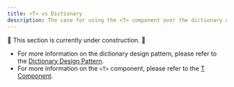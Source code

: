 ```yaml
---
title: <T> vs Dictionary
description: The case for using the <T> component over the dictionary design pattern
---
```



🚧 This section is currently under construction. 🚧

 * For more information on the dictionary design pattern, please refer to the [Dictionary Design Pattern](/docs/next/reference/dictionaries/dictionaries).
 * For more information on the `<T>` component, please refer to the [T Component](/docs/next/reference/t-reference).
